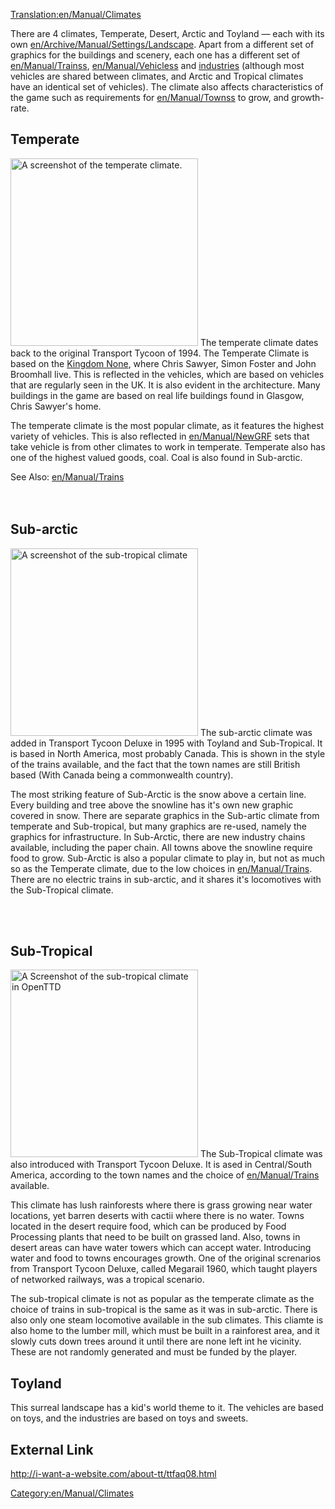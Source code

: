 [[Translation:en/Manual/Climates]]
{{en/Expand|writing this article in general. Write general information on game environment and on each of OTTD climates}}

There are 4 climates, Temperate, Desert, Arctic and Toyland &mdash; each with its own [[en/Archive/Manual/Settings/Landscape]]. Apart from a different set of graphics for the buildings and scenery, each one has a different set of [[en/Manual/Trains]]s, [[en/Manual/Vehicles]]s and [[en/Manual/Industries|industries]] (although most vehicles are shared between climates, and Arctic and Tropical climates have an identical set of vehicles). The climate also affects characteristics of the game such as requirements for [[en/Manual/Towns]]s to grow, and growth-rate.

==Temperate==
[[File:en/Manual/Temperatescreenshot.png|thumb|left|300px|A screenshot of the temperate climate.]]
The temperate climate dates back to the original Transport Tycoon of 1994. The Temperate Climate is based on the [https://www.wikipedia.org/wiki/United Kingdom None], where Chris Sawyer, Simon Foster and John Broomhall live. This is reflected in the vehicles, which are based on vehicles that are regularly seen in the UK. It is also evident in the architecture. Many buildings in the game are based on real life buildings found in Glasgow, Chris Sawyer's home.

The temperate climate is the most popular climate, as it features the highest variety of vehicles. This is also reflected in [[en/Manual/NewGRF]] sets that take vehicle is from other climates to work in temperate. Temperate also has one of the highest valued goods, coal. Coal is also found in Sub-arctic.



See Also: [[en/Manual/Trains]]
<br>
<br>
<br>

==Sub-arctic==
[[File:en/Manual/Subarcticscreenshot.png|thumb|right|300px|A screenshot of the sub-tropical climate]]
The sub-arctic climate was added in Transport Tycoon Deluxe in 1995 with Toyland and Sub-Tropical. It is based in North America, most probably Canada. This is shown in the style of the trains available, and the fact that the town names are still British based (With Canada being a commonwealth country). 

The most striking feature of Sub-Arctic is the snow above a certain line. Every building and tree above the snowline has it's own new graphic covered in snow. There are separate graphics in the Sub-artic climate from temperate and Sub-tropical, but many graphics are re-used, namely the graphics for infrastructure.  In Sub-Arctic, there are new industry chains available, including the paper chain. All towns above the snowline require food to grow. Sub-Arctic is also a popular climate to play in, but not as much so as the Temperate climate, due to the low choices in [[en/Manual/Trains]]. There are no electric trains in sub-arctic, and it shares it's locomotives with the Sub-Tropical climate. 

<br>
<br>

==Sub-Tropical==
[[File:en/Manual/Subtropicalscreenshot.png|thumb|300px|left|A Screenshot of the sub-tropical climate in OpenTTD]]
The Sub-Tropical climate was also introduced with Transport Tycoon Deluxe. It is ased in Central/South America, according to the town names and the choice of [[en/Manual/Trains]] available. 

This climate has lush rainforests where there is grass growing near water locations, yet barren deserts with cactii where there is no water. Towns located in the desert require food, which can be produced by Food Processing plants that need to be built on grassed land. Also, towns in desert areas can have water towers which can accept water. Introducing water and food to towns encourages growth. One of the original screnarios from Transport Tycoon Deluxe, called Megarail 1960, which taught players of networked railways, was a tropical scenario. 

The sub-tropical climate is not as popular as the temperate climate as the choice of trains in sub-tropical is the same as it was in sub-arctic. There is also only one steam locomotive available in the sub climates. This cliamte is also home to the lumber mill, which must be built in a rainforest area, and it slowly cuts down trees around it until there are none left int he vicinity. These are not randomly generated and must be funded by the player.

==Toyland==
This surreal landscape has a kid's world theme to it. The vehicles are based on toys, and the industries are based on toys and sweets.

==External Link==
http://i-want-a-website.com/about-tt/ttfaq08.html


[[Category:en/Manual/Climates]]